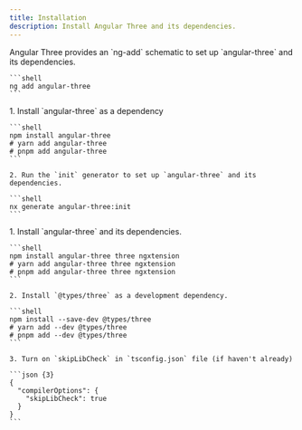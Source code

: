 ```yaml
---
title: Installation
description: Install Angular Three and its dependencies.
---
```



<Tabs>
  <TabItem label="Angular CLI">
    Angular Three provides an `ng-add` schematic to set up `angular-three` and its dependencies.

    ```shell
    ng add angular-three
    ```
  </TabItem>
  <TabItem label="Nx">
    1. Install `angular-three` as a dependency

    ```shell
    npm install angular-three
    # yarn add angular-three
    # pnpm add angular-three
    ```

    2. Run the `init` generator to set up `angular-three` and its dependencies.

    ```shell
    nx generate angular-three:init
    ```
  </TabItem>
  <TabItem label="Manual">
    1. Install `angular-three` and its dependencies.

    ```shell
    npm install angular-three three ngxtension
    # yarn add angular-three three ngxtension
    # pnpm add angular-three three ngxtension
    ```

    2. Install `@types/three` as a development dependency.

    ```shell
    npm install --save-dev @types/three
    # yarn add --dev @types/three
    # pnpm add --dev @types/three
    ```

    3. Turn on `skipLibCheck` in `tsconfig.json` file (if haven't already)

    ```json {3}
    {
      "compilerOptions": {
        "skipLibCheck": true
      }
    }
    ```
  </TabItem>
</Tabs>
